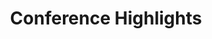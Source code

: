 ---
title: "Conference Highlights"
description: 
parent: "Service and Cloud Computing"
grand_parent : null
order: 2
---